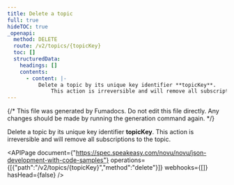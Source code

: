 ```yaml
---
title: Delete a topic
full: true
hideTOC: true
_openapi:
  method: DELETE
  route: /v2/topics/{topicKey}
  toc: []
  structuredData:
    headings: []
    contents:
      - content: |-
          Delete a topic by its unique key identifier **topicKey**. 
              This action is irreversible and will remove all subscriptions to the topic.
---
```


{/* This file was generated by Fumadocs. Do not edit this file directly. Any changes should be made by running the generation command again. */}

Delete a topic by its unique key identifier **topicKey**. 
    This action is irreversible and will remove all subscriptions to the topic.

<APIPage document={"https://spec.speakeasy.com/novu/novu/json-development-with-code-samples"} operations={[{"path":"/v2/topics/{topicKey}","method":"delete"}]} webhooks={[]} hasHead={false} />